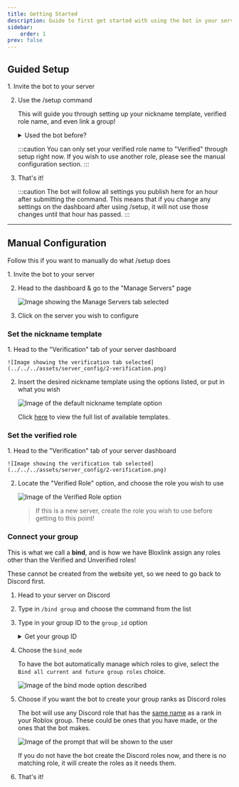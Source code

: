```yaml
---
title: Getting Started
description: Guide to first get started with using the bot in your server!
sidebar:
    order: 1
prev: false
---
```



## Guided Setup

<Steps>
1. Invite the bot to your server
    <LinkCard title="Invite Bloxlink"
        href="https://blox.link/invite" 
        description="Invite link for the Bloxlink bot." 
        target="_blank"
    />

2. Use the /setup command 
    
    This will guide you through setting up your nickname template, verified role name, and even link a group!

    <details>
    <summary> Used the bot before? </summary>

        In the past the bot would create your group roles for you in Discord. It does not do that
        anymore, so if you want it to do that, you will need to use the `/bind group` command described [below](#connect-your-group) instead.
    </details>

    :::caution
    You can only set your verified role name to "Verified" through setup right now. If you wish to use another
    role, please see the manual configuration section.
    :::
    
3. That's it!

    :::caution 
    The bot will follow all settings you publish here for an hour after submitting the command. This means that 
    if you change any settings on the dashboard after using /setup, it will not use those changes until that hour has passed.
    :::
</Steps>

---

## Manual Configuration
Follow this if you want to manually do what /setup does 

<Steps>
1. Invite the bot to your server
    <LinkCard title="Invite Bloxlink"
        href="https://blox.link/invite" 
        description="Invite link for the Bloxlink bot." 
        target="_blank"
    />

2. Head to the dashboard & go to the "Manage Servers" page

    ![Image showing the Manage Servers tab selected](../../../assets/server_config/1-manage-servers.png)

    <LinkCard title="Server dashboard"
        href="https://blox.link/dashboard/user/servers" 
        description="The list of servers you are an admin in." 
        target="_blank"
    />

3. Click on the server you wish to configure
</Steps>

### Set the nickname template

<Steps>
1. Head to the "Verification" tab of your server dashboard 
    
    ![Image showing the verification tab selected](../../../assets/server_config/2-verification.png)

2. Insert the desired nickname template using the options listed, or put in what you wish 

    ![Image of the default nickname template option](../../../assets/server_config/3-default-nt.png)
    
    Click [here](../nickname_templates) to view the full list of available templates.

</Steps>

### Set the verified role 
<Steps>
1. Head to the "Verification" tab of your server dashboard 

    ![Image showing the verification tab selected](../../../assets/server_config/2-verification.png)

2. Locate the "Verified Role" option, and choose the role you wish to use 

    ![Image of the Verified Role option](../../../assets/server_config/4-verified-role.png)

    > If this is a new server, create the role you wish to use before getting to this point!
</Steps>

### Connect your group
This is what we call a **bind**, and is how we have Bloxlink assign any roles other than the 
Verified and Unverified roles!

These cannot be created from the website yet, so we need to go back to Discord first.
<Steps>
1. Head to your server on Discord
2. Type in `/bind group` and choose the command from the list
3. Type in your group ID to the `group_id` option

    <details>
        <summary> Get your group ID </summary>

        Your group ID is the string of numbers inside your group URL.

        For example, with the group URL of `https://www.roblox.com/communities/3587262/Bloxlink-Space`, the 
        group ID is `3587262`.
    </details>

4. Choose the `bind_mode`

    To have the bot automatically manage which roles to give, select the `Bind all current and future group roles` choice.

    ![Image of the bind mode option described](../../../assets/server_config/7-bind-mode.png)

5. Choose if you want the bot to create your group ranks as Discord roles

    The bot will use any Discord role that has the <u>same name</u> as a rank in your Roblox group. These could be 
    ones that you have made, or the ones that the bot makes.

    ![Image of the prompt that will be shown to the user](../../../assets/binds/create-group-roles.png)
    

    If you do not have the bot create the Discord roles now, and there is no matching role, it will create the roles as it needs them.

6. That's it!
</Steps>
